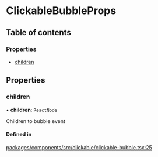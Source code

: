 # ClickableBubbleProps

## Table of contents

### Properties

- [children](ClickableBubbleProps.md#children)

## Properties

### children

• **children**: `ReactNode`

Children to bubble event

#### Defined in

[packages/components/src/clickable/clickable-bubble.tsx:25](https://github.com/vtex/shoreline/blob/9b5214c2f/packages/components/src/clickable/clickable-bubble.tsx#L25)
